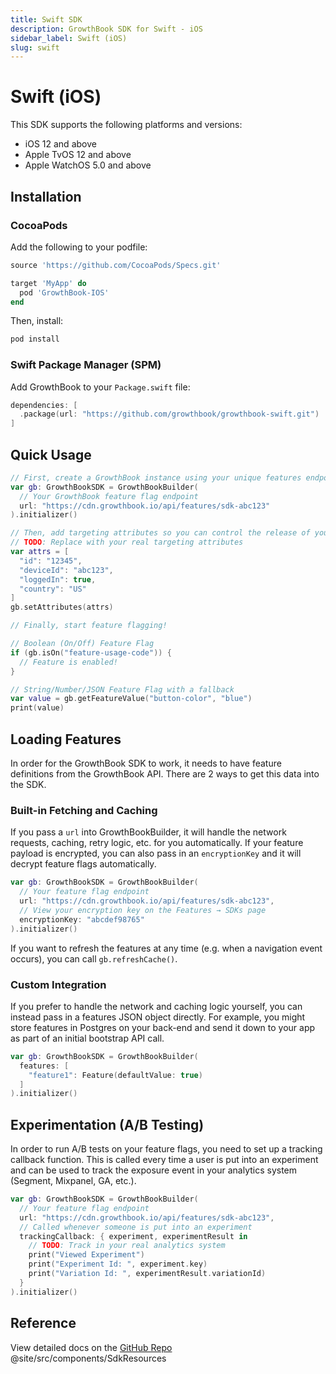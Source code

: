 ```yaml
---
title: Swift SDK
description: GrowthBook SDK for Swift - iOS
sidebar_label: Swift (iOS)
slug: swift
---
```



# Swift (iOS)

This SDK supports the following platforms and versions:

- iOS 12 and above
- Apple TvOS 12 and above
- Apple WatchOS 5.0 and above

<SdkResources sdk="swift" />

## Installation

### CocoaPods

Add the following to your podfile:

```ruby
source 'https://github.com/CocoaPods/Specs.git'

target 'MyApp' do
  pod 'GrowthBook-IOS'
end
```

Then, install:

```bash
pod install
```

### Swift Package Manager (SPM)

Add GrowthBook to your `Package.swift` file:

```swift
dependencies: [
  .package(url: "https://github.com/growthbook/growthbook-swift.git")
]
```

## Quick Usage

```swift
// First, create a GrowthBook instance using your unique features endpoint
var gb: GrowthBookSDK = GrowthBookBuilder(
  // Your GrowthBook feature flag endpoint
  url: "https://cdn.growthbook.io/api/features/sdk-abc123"
).initializer()

// Then, add targeting attributes so you can control the release of your features
// TODO: Replace with your real targeting attributes
var attrs = [
  "id": "12345",
  "deviceId": "abc123",
  "loggedIn": true,
  "country": "US"
]
gb.setAttributes(attrs)

// Finally, start feature flagging!

// Boolean (On/Off) Feature Flag
if (gb.isOn("feature-usage-code")) {
  // Feature is enabled!
}

// String/Number/JSON Feature Flag with a fallback
var value = gb.getFeatureValue("button-color", "blue")
print(value)
```

## Loading Features

In order for the GrowthBook SDK to work, it needs to have feature definitions from the GrowthBook API. There are 2 ways to get this data into the SDK.

### Built-in Fetching and Caching

If you pass a `url` into GrowthBookBuilder, it will handle the network requests, caching, retry logic, etc. for you automatically. If your feature payload is encrypted, you can also pass in an `encryptionKey` and it will decrypt feature flags automatically.

```swift
var gb: GrowthBookSDK = GrowthBookBuilder(
  // Your feature flag endpoint
  url: "https://cdn.growthbook.io/api/features/sdk-abc123",
  // View your encryption key on the Features → SDKs page
  encryptionKey: "abcdef98765"
).initializer()
```

If you want to refresh the features at any time (e.g. when a navigation event occurs), you can call `gb.refreshCache()`.

### Custom Integration

If you prefer to handle the network and caching logic yourself, you can instead pass in a features JSON object directly. For example, you might store features in Postgres on your back-end and send it down to your app as part of an initial bootstrap API call.

```swift
var gb: GrowthBookSDK = GrowthBookBuilder(
  features: [
    "feature1": Feature(defaultValue: true)
  ]
).initializer()
```

## Experimentation (A/B Testing)

In order to run A/B tests on your feature flags, you need to set up a tracking callback function. This is called every time a user is put into an experiment and can be used to track the exposure event in your analytics system (Segment, Mixpanel, GA, etc.).

```swift
var gb: GrowthBookSDK = GrowthBookBuilder(
  // Your feature flag endpoint
  url: "https://cdn.growthbook.io/api/features/sdk-abc123",
  // Called whenever someone is put into an experiment
  trackingCallback: { experiment, experimentResult in
    // TODO: Track in your real analytics system
    print("Viewed Experiment")
    print("Experiment Id: ", experiment.key)
    print("Variation Id: ", experimentResult.variationId)
  }
).initializer()
```

## Reference

View detailed docs on the [GitHub Repo](https://github.com/growthbook/growthbook-swift)
@site/src/components/SdkResources
